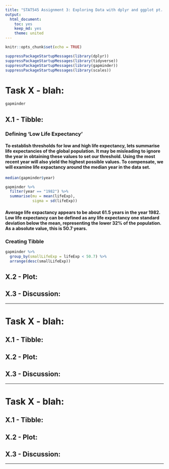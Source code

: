```yaml
---
title: "STAT545 Assignment 3: Exploring Data with dplyr and ggplot pt. II"
output:
  html_document:
    toc: yes
    keep_md: yes
    theme: united
---
```


```r
knitr::opts_chunk$set(echo = TRUE)
```

```r
suppressPackageStartupMessages(library(dplyr))
suppressPackageStartupMessages(library(tidyverse))
suppressPackageStartupMessages(library(gapminder))
suppressPackageStartupMessages(library(scales))
```

# Task X - blah: 

```r
gapminder
```


## X.1 - Tibble: 

### Defining 'Low Life Expectancy'

#### To establish thresholds for low and high life expectancy, lets summarise life expectancies of the global population. It may be misleading to ignore the year in obtaining these values to set our threshold. Using the most recent year will also yield the highest possible values. To compensate, we will examine life expactancy around the median year in the data set.

```r
median(gapminder$year)
```

```r
gapminder %>% 
  filter(year == "1982") %>% 
  summarise(mu = mean(lifeExp),
            sigma = sd(lifeExp)) 
```


#### Average life expactancy appears to be about 61.5 years in the year 1982. Low life expectancy can be defined as any life expectancy one standard deviation below the mean, representing the lower 32% of the population. As a absolute value, this is 50.7 years.

### Creating Tibble

```r
gapminder %>% 
  group_by(smallLifeExp = lifeExp < 50.7) %>% 
  arrange(desc(smallLifeExp))
```
























## X.2 - Plot:

## X.3 - Discussion:

------

# Task X - blah: 

## X.1 - Tibble: 

## X.2 - Plot:

## X.3 - Discussion:

------

# Task X - blah: 

## X.1 - Tibble: 

## X.2 - Plot:

## X.3 - Discussion:

------

